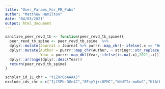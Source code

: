 ```yaml
---
title: "User_Params_For_PR_Pubs"
author: "Matthew Hamilton"
date: "04/03/2021"
output: html_document
---
```


```r
sanitise_peer_revd_tb <- function(peer_revd_tb_spine){ 
  peer_revd_tb_spine <- peer_revd_tb_spine  %>%
  dplyr::mutate(Journal = Journal %>% purrr::map_chr(~ ifelse(.x == "Health Technology Assessment (Winchester, England)","Health Technology Assessment",.x))) %>%
  dplyr::mutate(Author = purrr::map_chr(Author, ~ stringr::str_replace_all(.x,"RICKWOOD","Rickwood")),
                Year = purrr::map_dbl(Year,~ifelse(is.na(.x),2021,.x))) %>%
  dplyr::arrange(dplyr::desc(Year)) 
  return(peer_revd_tb_spine)
}
```

```r
scholar_id_1L_chr = "t1ZHrCoAAAAJ"
exclude_ids_chr = c("IjCSPb-OGe4C","0EnyYjriUFMC","kNdYIx-mwKoC","KlAtU1dfN6UC","3fE2CSJIrl8C","5nxA0vEk-isC","2osOgNQ5qMEC","Y0pCki6q_DkC","qxL8FJ1GzNcC","Tyk-4Ss8FVUC")
```